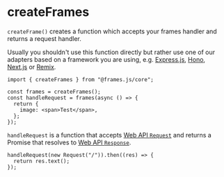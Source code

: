 # createFrames

`createFrame()` creates a function which accepts your frames handler and returns a request handler.

Usually you shouldn't use this function directly but rather use one of our adapters based on a framework you are using, e.g. [Express.js](/reference/express), [Hono](/reference/hono), [Next.js](/reference/next) or [Remix](/reference/remix).

```tsx
import { createFrames } from "@frames.js/core";

const frames = createFrames();
const handleRequest = frames(async () => {
  return {
    image: <span>Test</span>,
  };
});
```

`handleRequest` is a function that accepts [Web API `Request`](https://developer.mozilla.org/en-US/docs/Web/API/Request) and returns a Promise that resolves to [Web API `Response`](https://developer.mozilla.org/en-US/docs/Web/API/Response).

```tsx
handleRequest(new Request("/")).then((res) => {
  return res.text();
});
```
